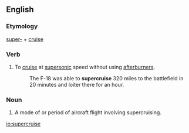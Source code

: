 ==English==
===Etymology===
[[super-]] + [[cruise]]
===Verb===
{{en-verb|supercruis|es}}
# {{context|aeronautics}} To [[cruise]] at [[supersonic]] speed without using [[afterburners]].
#: The F-18 was able to '''supercruise''' 320 miles to the battlefield in 20 minutes and loiter there for an hour.

===Noun===
{{en-noun}}
# {{context|aeronautics}} A mode of or period of aircraft flight involving supercruising.

[[io:supercruise]]